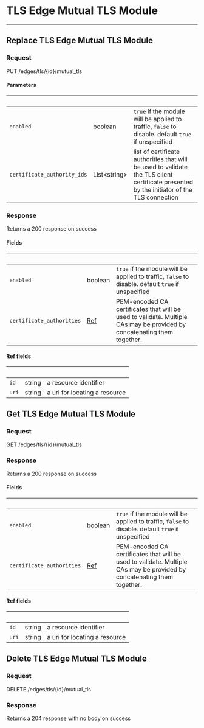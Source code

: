 
# TLS Edge Mutual TLS Module

---

## Replace TLS Edge Mutual TLS Module

### Request

PUT /edges/tls/{id}/mutual_tls

<TLSEdgeMutualTLSModuleReplaceRequest />

#### Parameters

| &nbsp;                      | &nbsp;             | &nbsp;                                                                                                                                    |
| --------------------------- | ------------------ | ----------------------------------------------------------------------------------------------------------------------------------------- |
| `enabled`                   | boolean            | `true` if the module will be applied to traffic, `false` to disable. default `true` if unspecified                                        |
| `certificate_authority_ids` | List&lt;string&gt; | list of certificate authorities that will be used to validate the TLS client certificate presented by the initiator of the TLS connection |

### Response

Returns a 200 response on success

<TLSEdgeMutualTLSModuleReplaceResponse />

#### Fields

| &nbsp;                    | &nbsp;             | &nbsp;                                                                                                                  |
| ------------------------- | ------------------ | ----------------------------------------------------------------------------------------------------------------------- |
| `enabled`                 | boolean            | `true` if the module will be applied to traffic, `false` to disable. default `true` if unspecified                      |
| `certificate_authorities` | [Ref](#ref-fields) | PEM-encoded CA certificates that will be used to validate. Multiple CAs may be provided by concatenating them together. |

#### Ref fields

| &nbsp; | &nbsp; | &nbsp;                        |
| ------ | ------ | ----------------------------- |
| `id`   | string | a resource identifier         |
| `uri`  | string | a uri for locating a resource |

## Get TLS Edge Mutual TLS Module

### Request

GET /edges/tls/{id}/mutual_tls

<TLSEdgeMutualTLSModuleGetRequest />

### Response

Returns a 200 response on success

<TLSEdgeMutualTLSModuleGetResponse />

#### Fields

| &nbsp;                    | &nbsp;             | &nbsp;                                                                                                                  |
| ------------------------- | ------------------ | ----------------------------------------------------------------------------------------------------------------------- |
| `enabled`                 | boolean            | `true` if the module will be applied to traffic, `false` to disable. default `true` if unspecified                      |
| `certificate_authorities` | [Ref](#ref-fields) | PEM-encoded CA certificates that will be used to validate. Multiple CAs may be provided by concatenating them together. |

#### Ref fields

| &nbsp; | &nbsp; | &nbsp;                        |
| ------ | ------ | ----------------------------- |
| `id`   | string | a resource identifier         |
| `uri`  | string | a uri for locating a resource |

## Delete TLS Edge Mutual TLS Module

### Request

DELETE /edges/tls/{id}/mutual_tls

<TLSEdgeMutualTLSModuleDeleteRequest />

### Response

Returns a 204 response with no body on success
